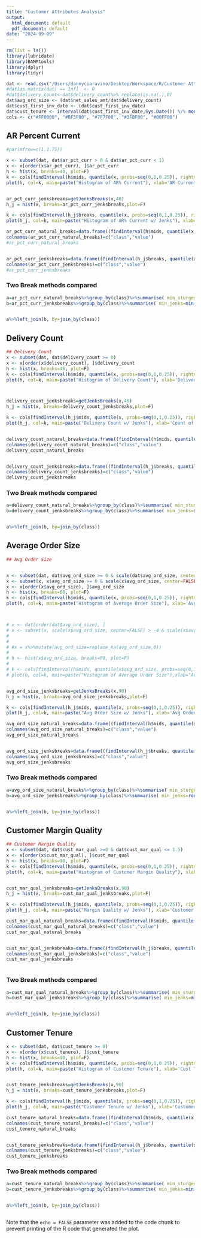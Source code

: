 ```yaml
---
title: "Customer Attributes Analysis"
output:
  html_document: default
  pdf_document: default
date: "2024-09-09"
---
```



```r
rm(list = ls())
library(lubridate)
library(BAMMtools)
library(dplyr)
library(tidyr)
```





```r
dat <- read.csv("/Users/dannyciaravino/Desktop/Workspace/R/Customer Attributes.csv", header = T)
#dat[as.matrix(dat) == Inf]  <- 0
#dat$delivery_count<-dat$delivery_count%>% replace(is.na(.),0)
dat$avg_ord_size <- (dat$net_sales_amt/dat$delivery_count)
dat$cust_first_inv_date <- (dat$cust_first_inv_date)
dat$cust_tenure <- interval(dat$cust_first_inv_date,Sys.Date()) %/% months(1)
cols <- c("#FF0000", "#BF3F00", "#7F7F00", "#3FBF00", "#00FF00")
```


## AR Percent Current 
```r
#par(mfrow=c(1,1.75))

x <- subset(dat, dat$ar_pct_curr > 0 & dat$ar_pct_curr < 1)
x <- x[order(x$ar_pct_curr), ]$ar_pct_curr
h <- hist(x, breaks=40, plot=F)
k <- cols[findInterval(h$mids, quantile(x, probs=seq(0,1,0.25)), rightmost.closed=T, all.inside=F) + 1]
plot(h, col=k, main=paste("Histogram of AR% Current"), xlab='AR Current (%)')



```


```r
ar_pct_curr_jenksbreaks=getJenksBreaks(x,40)
h_j = hist(x, breaks=ar_pct_curr_jenksbreaks,plot=F)

k <- cols[findInterval(h_j$breaks, quantile(x, probs=seq(0,1,0.25)), rightmost.closed=T, all.inside=F) + 1]
plot(h_j, col=k, main=paste("Histogram of AR% Current w/ Jenks"), xlab='AR Current (%)')


```


```r

ar_pct_curr_natural_breaks=data.frame((findInterval(h$mids, quantile(x, probs=seq(0,1,0.25)), rightmost.closed=T, all.inside=F) + 1),h$mids)
colnames(ar_pct_curr_natural_breaks)=c("class","value")
#ar_pct_curr_natural_breaks


ar_pct_curr_jenksbreaks=data.frame((findInterval(h_j$breaks, quantile(x, probs=seq(0,1,0.25)), rightmost.closed=T, all.inside=F) + 1),ar_pct_curr_jenksbreaks)
colnames(ar_pct_curr_jenksbreaks)=c("class","value")
#ar_pct_curr_jenksbreaks
```


### Two Break methods compared



```r

a=ar_pct_curr_natural_breaks%>%group_by(class)%>%summarise( min_sturges=min(value),max_sturges=max(value))
b=ar_pct_curr_jenksbreaks%>%group_by(class)%>%summarise( min_jenks=min(value),max_jenks=max(value))


a%>%left_join(b, by=join_by(class))
```




## Delivery Count

```r

## Delivery Count
x <- subset(dat, dat$delivery_count >= 0)
x <- x[order(x$delivery_count), ]$delivery_count
h <- hist(x, breaks=46, plot=F)
k <- cols[findInterval(h$mids, quantile(x, probs=seq(0,1,0.25)), rightmost.closed=T, all.inside=F) + 1]
plot(h, col=k, main=paste("Histogram of Delivery Count"), xlab='Deliveries (#)')



delivery_count_jenksbreaks=getJenksBreaks(x,46)
h_j = hist(x, breaks=delivery_count_jenksbreaks,plot=F)

k <- cols[findInterval(h_j$mids, quantile(x, probs=seq(0,1,0.25)), rightmost.closed=T, all.inside=F) + 1]
plot(h_j, col=k, main=paste("Delivery Count w/ Jenks"), xlab='Count of Deliverys')



```


```r
delivery_count_natural_breaks=data.frame((findInterval(h$mids, quantile(x, probs=seq(0,1,0.25)), rightmost.closed=T, all.inside=F) + 1),h$mids)
colnames(delivery_count_natural_breaks)=c("class","value")
delivery_count_natural_breaks


delivery_count_jenksbreaks=data.frame((findInterval(h_j$breaks, quantile(x, probs=seq(0,1,0.25)), rightmost.closed=T, all.inside=F) + 1),delivery_count_jenksbreaks)
colnames(delivery_count_jenksbreaks)=c("class","value")
delivery_count_jenksbreaks

```

### Two Break methods compared

```r
a=delivery_count_natural_breaks%>%group_by(class)%>%summarise( min_sturges=min(value),max_sturges=max(value))
b=delivery_count_jenksbreaks%>%group_by(class)%>%summarise( min_jenks=min(value),max_jenks=max(value))


a%>%left_join(b, by=join_by(class))
```


## Average Order Size
```r
## Avg Order Size


x <- subset(dat, dat$avg_ord_size >= 0 & scale(dat$avg_ord_size, center=FALSE) < 4)
x <- subset(x, x$avg_ord_size >= 0 & scale(x$avg_ord_size, center=FALSE) < 3)
x <- x[order(x$avg_ord_size), ]$avg_ord_size
h <- hist(x, breaks=60, plot=F)
k <- cols[findInterval(h$mids, quantile(x, probs=seq(0,1,0.25)), rightmost.closed=T, all.inside=F) + 1]
plot(h, col=k, main=paste("Histogram of Average Order Size"), xlab='Avg Order Size ($)')



# x <- dat[order(dat$avg_ord_size), ]
# x <- subset(x, scale(x$avg_ord_size, center=FALSE) > -4 & scale(x$avg_ord_size, center=FALSE) < 4)
# 
# 
# #x = x%>%mutate(avg_ord_size=replace_na(avg_ord_size,0))
# 
# h <- hist(x$avg_ord_size, breaks=90, plot=F)
# 
# k <- cols[findInterval(h$mids, quantile(x$avg_ord_size, probs=seq(0,1,0.25)), rightmost.closed=T, all.inside=F) + 1]
# plot(h, col=k, main=paste("Histogram of Average Order Size"),xlab="Avg Order Size")


avg_ord_size_jenksbreaks=getJenksBreaks(x,90)
h_j = hist(x, breaks=avg_ord_size_jenksbreaks,plot=F)

k <- cols[findInterval(h_j$mids, quantile(x, probs=seq(0,1,0.25)), rightmost.closed=T, all.inside=F) + 1]
plot(h_j, col=k, main=paste("Avg Order Size w/ Jenks"), xlab='Avg Order Size')


```

```r
avg_ord_size_natural_breaks=data.frame((findInterval(h$mids, quantile(x, probs=seq(0,1,0.25)), rightmost.closed=T, all.inside=F) + 1),h$mids)
colnames(avg_ord_size_natural_breaks)=c("class","value")
avg_ord_size_natural_breaks


avg_ord_size_jenksbreaks=data.frame((findInterval(h_j$breaks, quantile(x, probs=seq(0,1,0.25)), rightmost.closed=T, all.inside=F) + 1),avg_ord_size_jenksbreaks)
colnames(avg_ord_size_jenksbreaks)=c("class","value")
avg_ord_size_jenksbreaks


```
### Two Break methods compared

```r
a=avg_ord_size_natural_breaks%>%group_by(class)%>%summarise( min_sturges=min(value),max_sturges=max(value))
b=avg_ord_size_jenksbreaks%>%group_by(class)%>%summarise( min_jenks=round(min(value),digits = 3),max_jenks=max(value))


a%>%left_join(b, by=join_by(class))
```



## Customer Margin Quality
```r
## Customer Margin Quality
x <- subset(dat, dat$cust_mar_qual >=0 & dat$cust_mar_qual <= 1.5)
x <- x[order(x$cust_mar_qual), ]$cust_mar_qual
h <- hist(x, breaks=90, plot=F)
k <- cols[findInterval(h$mids, quantile(x, probs=seq(0,1,0.25)), rightmost.closed=T, all.inside=F) + 1]
plot(h, col=k, main=paste("Histogram of Customer Margin Quality"), xlab='Margin Quality (%)')


cust_mar_qual_jenksbreaks=getJenksBreaks(x,90)
h_j = hist(x, breaks=cust_mar_qual_jenksbreaks,plot=F)

k <- cols[findInterval(h_j$mids, quantile(x, probs=seq(0,1,0.25)), rightmost.closed=T, all.inside=F) + 1]
plot(h_j, col=k, main=paste("Margin Quality w/ Jenks"), xlab='Customer Margin Quality (%)')


```

```r
cust_mar_qual_natural_breaks=data.frame((findInterval(h$mids, quantile(x, probs=seq(0,1,0.25)), rightmost.closed=T, all.inside=F) + 1),h$mids)
colnames(cust_mar_qual_natural_breaks)=c("class","value")
cust_mar_qual_natural_breaks


cust_mar_qual_jenksbreaks=data.frame((findInterval(h_j$breaks, quantile(x, probs=seq(0,1,0.25)), rightmost.closed=T, all.inside=F) + 1),cust_mar_qual_jenksbreaks)
colnames(cust_mar_qual_jenksbreaks)=c("class","value")
cust_mar_qual_jenksbreaks



```

### Two Break methods compared


```r
a=cust_mar_qual_natural_breaks%>%group_by(class)%>%summarise( min_sturges=min(value),max_sturges=max(value))
b=cust_mar_qual_jenksbreaks%>%group_by(class)%>%summarise( min_jenks=min(value),max_jenks=max(value))


a%>%left_join(b, by=join_by(class))
```


## Customer Tenure
```r

x <- subset(dat, dat$cust_tenure >= 0)
x <- x[order(x$cust_tenure), ]$cust_tenure
h <- hist(x, breaks=90, plot=F)
k <- cols[findInterval(h$mids, quantile(x, probs=seq(0,1,0.25)), rightmost.closed=T, all.inside=F) + 1]
plot(h, col=k, main=paste("Histogram of Customer Tenure"), xlab='Cust Tenure (Months)')


cust_tenure_jenksbreaks=getJenksBreaks(x,90)
h_j = hist(x, breaks=cust_tenure_jenksbreaks,plot=F)

k <- cols[findInterval(h_j$mids, quantile(x, probs=seq(0,1,0.25)), rightmost.closed=T, all.inside=F) + 1]
plot(h_j, col=k, main=paste("Customer Tenure w/ Jenks"), xlab='Customer Tenure (# Months)')


```


```r
cust_tenure_natural_breaks=data.frame((findInterval(h$mids, quantile(x, probs=seq(0,1,0.25)), rightmost.closed=T, all.inside=F) + 1),h$mids)
colnames(cust_tenure_natural_breaks)=c("class","value")
cust_tenure_natural_breaks


cust_tenure_jenksbreaks=data.frame((findInterval(h_j$breaks, quantile(x, probs=seq(0,1,0.25)), rightmost.closed=T, all.inside=F) + 1),cust_tenure_jenksbreaks)
colnames(cust_tenure_jenksbreaks)=c("class","value")
cust_tenure_jenksbreaks

```

### Two Break methods compared

```r
a=cust_tenure_natural_breaks%>%group_by(class)%>%summarise( min_sturges=min(value),max_sturges=max(value))
b=cust_tenure_jenksbreaks%>%group_by(class)%>%summarise( min_jenks=min(value),max_jenks=max(value))


a%>%left_join(b, by=join_by(class))



```

Note that the `echo = FALSE` parameter was added to the code chunk to prevent printing of the R code that generated the plot.
